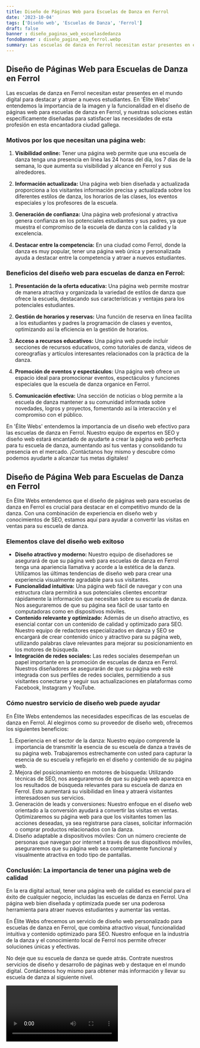 ```yaml
---
title: Diseño de Páginas Web para Escuelas de Danza en Ferrol
date: '2023-10-04'
tags: ['Diseño web', 'Escuelas de Danza', 'Ferrol']
draft: false
banner : diseño_paginas_web_escuelasdedanza
fondoBanner : diseño_pagina_web_ferrol.webp
summary: Las escuelas de danza en Ferrol necesitan estar presentes en el mundo digital para destacar y atraer a nuevos estudiantes. En 'Élite Webs' entendemos la importancia de la imagen y la funcionalidad en el diseño de páginas web para escuelas de danza en Ferrol, y nuestras soluciones están específicamente diseñadas para satisfacer las necesidades de esta profesión en esta encantadora ciudad gallega.
---
```


## Diseño de Páginas Web para Escuelas de Danza en Ferrol

Las escuelas de danza en Ferrol necesitan estar presentes en el mundo digital para destacar y atraer a nuevos estudiantes. En 'Élite Webs' entendemos la importancia de la imagen y la funcionalidad en el diseño de páginas web para escuelas de danza en Ferrol, y nuestras soluciones están específicamente diseñadas para satisfacer las necesidades de esta profesión en esta encantadora ciudad gallega.

### Motivos por los que necesitan una página web:

1. **Visibilidad online:** Tener una página web permite que una escuela de danza tenga una presencia en línea las 24 horas del día, los 7 días de la semana, lo que aumenta su visibilidad y alcance en Ferrol y sus alrededores.

2. **Información actualizada:** Una página web bien diseñada y actualizada proporciona a los visitantes información precisa y actualizada sobre los diferentes estilos de danza, los horarios de las clases, los eventos especiales y los profesores de la escuela.

3. **Generación de confianza:** Una página web profesional y atractiva genera confianza en los potenciales estudiantes y sus padres, ya que muestra el compromiso de la escuela de danza con la calidad y la excelencia.

4. **Destacar entre la competencia:** En una ciudad como Ferrol, donde la danza es muy popular, tener una página web única y personalizada ayuda a destacar entre la competencia y atraer a nuevos estudiantes.

### Beneficios del diseño web para escuelas de danza en Ferrol:

1. **Presentación de la oferta educativa:** Una página web permite mostrar de manera atractiva y organizada la variedad de estilos de danza que ofrece la escuela, destacando sus características y ventajas para los potenciales estudiantes.

2. **Gestión de horarios y reservas:** Una función de reserva en línea facilita a los estudiantes y padres la programación de clases y eventos, optimizando así la eficiencia en la gestión de horarios.

3. **Acceso a recursos educativos:** Una página web puede incluir secciones de recursos educativos, como tutoriales de danza, videos de coreografías y artículos interesantes relacionados con la práctica de la danza.

4. **Promoción de eventos y espectáculos:** Una página web ofrece un espacio ideal para promocionar eventos, espectáculos y funciones especiales que la escuela de danza organice en Ferrol.

5. **Comunicación efectiva:** Una sección de noticias o blog permite a la escuela de danza mantener a su comunidad informada sobre novedades, logros y proyectos, fomentando así la interacción y el compromiso con el público.

En 'Élite Webs' entendemos la importancia de un diseño web efectivo para las escuelas de danza en Ferrol. Nuestro equipo de expertos en SEO y diseño web estará encantado de ayudarte a crear la página web perfecta para tu escuela de danza, aumentando así tus ventas y consolidando tu presencia en el mercado. ¡Contáctanos hoy mismo y descubre cómo podemos ayudarte a alcanzar tus metas digitales!

<GifSeo />

<Cta />

## Diseño de Página Web para Escuelas de Danza en Ferrol

En Élite Webs entendemos que el diseño de páginas web para escuelas de danza en Ferrol es crucial para destacar en el competitivo mundo de la danza. Con una combinación de experiencia en diseño web y conocimientos de SEO, estamos aquí para ayudar a convertir las visitas en ventas para su escuela de danza.

### Elementos clave del diseño web exitoso

- **Diseño atractivo y moderno:** Nuestro equipo de diseñadores se asegurará de que su página web para escuelas de danza en Ferrol tenga una apariencia llamativa y acorde a la estética de la danza. Utilizamos las últimas tendencias de diseño web para crear una experiencia visualmente agradable para sus visitantes.
- **Funcionalidad intuitiva:** Una página web fácil de navegar y con una estructura clara permitirá a sus potenciales clientes encontrar rápidamente la información que necesitan sobre su escuela de danza. Nos aseguraremos de que su página sea fácil de usar tanto en computadoras como en dispositivos móviles.
- **Contenido relevante y optimizado:** Además de un diseño atractivo, es esencial contar con un contenido de calidad y optimizado para SEO. Nuestro equipo de redactores especializados en danza y SEO se encargará de crear contenido único y atractivo para su página web, utilizando palabras clave relevantes para mejorar su posicionamiento en los motores de búsqueda.
- **Integración de redes sociales:** Las redes sociales desempeñan un papel importante en la promoción de escuelas de danza en Ferrol. Nuestros diseñadores se asegurarán de que su página web esté integrada con sus perfiles de redes sociales, permitiendo a sus visitantes conectarse y seguir sus actualizaciones en plataformas como Facebook, Instagram y YouTube.

### Cómo nuestro servicio de diseño web puede ayudar

En Élite Webs entendemos las necesidades específicas de las escuelas de danza en Ferrol. Al elegirnos como su proveedor de diseño web, ofrecemos los siguientes beneficios:

1. Experiencia en el sector de la danza: Nuestro equipo comprende la importancia de transmitir la esencia de su escuela de danza a través de su página web. Trabajaremos estrechamente con usted para capturar la esencia de su escuela y reflejarlo en el diseño y contenido de su página web.
2. Mejora del posicionamiento en motores de búsqueda: Utilizando técnicas de SEO, nos aseguraremos de que su página web aparezca en los resultados de búsqueda relevantes para su escuela de danza en Ferrol. Esto aumentará su visibilidad en línea y atraerá visitantes interesados ​​en sus servicios.
3. Generación de leads y conversiones: Nuestro enfoque en el diseño web orientado a la conversión ayudará a convertir las visitas en ventas. Optimizaremos su página web para que los visitantes tomen las acciones deseadas, ya sea registrarse para clases, solicitar información o comprar productos relacionados con la danza.
4. Diseño adaptable a dispositivos móviles: Con un número creciente de personas que navegan por internet a través de sus dispositivos móviles, aseguraremos que su página web sea completamente funcional y visualmente atractiva en todo tipo de pantallas.

### Conclusión: La importancia de tener una página web de calidad

En la era digital actual, tener una página web de calidad es esencial para el éxito de cualquier negocio, incluidas las escuelas de danza en Ferrol. Una página web bien diseñada y optimizada puede ser una poderosa herramienta para atraer nuevos estudiantes y aumentar las ventas.

En Élite Webs ofrecemos un servicio de diseño web personalizado para escuelas de danza en Ferrol, que combina atractivo visual, funcionalidad intuitiva y contenido optimizado para SEO. Nuestro enfoque en la industria de la danza y el conocimiento local de Ferrol nos permite ofrecer soluciones únicas y efectivas.

No deje que su escuela de danza se quede atrás. Contrate nuestros servicios de diseño y desarrollo de páginas web y destaque en el mundo digital. Contáctenos hoy mismo para obtener más información y llevar su escuela de danza al siguiente nivel.

<Video />

<CtaBot job='Escuelas de Danza' city='Ferrol'/>

<Gmaps query='Ferrol+españa+maps' />